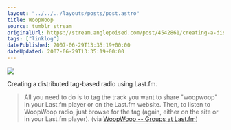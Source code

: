 ```yaml
---
layout: "../../../layouts/posts/post.astro"
title: WoopWoop
source: tumblr stream
originalUrl: https://stream.anglepoised.com/post/4542861/creating-a-distributed-tag-based-radio-using
tags: ["linklog"]
datePublished: 2007-06-29T13:35:19+00:00
dateUpdated: 2007-06-29T13:35:19+00:00
---
```


![](/images/notes/woopwoop.jpg)

Creating a distributed tag-based radio using Last.fm.

> All you need to do is to tag the track you want to share "woopwoop" in your Last.fm player or on the Last.fm website. Then, to listen to WoopWoop radio, just browse for the tag (again, either on the site or in your Last.fm player). (via [WoopWoop -- Groups at Last.fm](http://www.last.fm/group/WoopWoop/))
